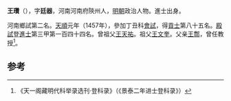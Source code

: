'''王瓚'''（{{bd|1430年||？}}），字'''廷器'''，河南河南府陝州人，[[明朝|明朝]]政治人物。進士出身。

河南鄉試第二名。[[天顺_(明朝)|天順]]元年（1457年），參加丁丑科[[會試|會試]]，得[[貢士|貢士]]第八十五名。[[殿試|殿試]]登[[進士|進士]]第三甲第一百四十四名。曾祖父[[王天祐|王天祐]]。祖父[[王文奎|王文奎]]。父亲[[王鄷|王鄷]]，曾任教授<ref>《天一阁藏明代科举录选刊·登科录》（《景泰二年进士登科录》）</ref>。

==参考==
{{reflist}}
{{明朝人物小作品}}
{{天順元年丁丑科殿試金榜}}